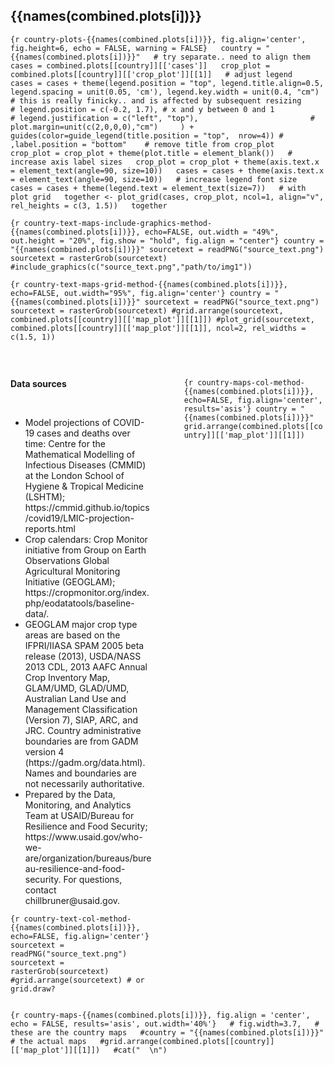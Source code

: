 
## {{names(combined.plots[i])}} 

```{r country-plots-{{names(combined.plots[i])}}, fig.align='center', fig.height=6, echo = FALSE, warning = FALSE}
  country = "{{names(combined.plots[i])}}"
  # try separate.. need to align them
  cases = combined.plots[[country]][['cases']]
  crop_plot = combined.plots[[country]][['crop_plot']][[1]]
  # adjust legend
  cases = cases + theme(legend.position = "top", legend.title.align=0.5,
                        legend.spacing = unit(0.05, 'cm'), legend.key.width = unit(0.4, "cm")
                        # this is really finicky.. and is affected by subsequent resizing
                        # legend.position = c(-0.2, 1.7), # x and y between 0 and 1
                        # legend.justification = c("left", "top"),
                        # plot.margin=unit(c(2,0,0,0),"cm")
    ) + guides(color=guide_legend(title.position = "top",  nrow=4)) # ,label.position = "bottom" 
  # remove title from crop_plot
  crop_plot = crop_plot + theme(plot.title = element_blank())
  # increase axis label sizes
  crop_plot = crop_plot + theme(axis.text.x = element_text(angle=90, size=10))
  cases = cases + theme(axis.text.x = element_text(angle=90, size=10))
  # increase legend font size
  cases = cases + theme(legend.text = element_text(size=7))
  # with plot grid
  together <- plot_grid(cases, crop_plot, ncol=1, align="v", rel_heights = c(3, 1.5))
  together
```

<!-- ![image](source_text.png){ width=3in } -->

```{r country-text-maps-include-graphics-method-{{names(combined.plots[i])}}, echo=FALSE, out.width = "49%", out.height = "20%", fig.show = "hold", fig.align = "center"}
country = "{{names(combined.plots[i])}}"
sourcetext = readPNG("source_text.png")
sourcetext = rasterGrob(sourcetext)
#include_graphics(c("source_text.png","path/to/img1"))
```

```{r country-text-maps-grid-method-{{names(combined.plots[i])}}, echo=FALSE, out.width="95%", fig.align='center'}
country = "{{names(combined.plots[i])}}"
sourcetext = readPNG("source_text.png")
sourcetext = rasterGrob(sourcetext)
#grid.arrange(sourcetext, combined.plots[[country]][['map_plot']][[1]])
#plot_grid(sourcetext, combined.plots[[country]][['map_plot']][[1]], ncol=2, rel_widths = c(1.5, 1))
```

\  

:::::: {.columns}

::: {.column width="48%" data-latex="{0.48\textwidth}"}
**Data sources**

\  

\scriptsize

* Model projections of COVID-19 cases and deaths over time: Centre for the Mathematical Modelling of Infectious Diseases (CMMID) at the London School of Hygiene & Tropical Medicine (LSHTM); https://cmmid.github.io/topics/covid19/LMIC-projection-reports.html
* Crop calendars: Crop Monitor initiative from Group on Earth Observations Global Agricultural Monitoring Initiative (GEOGLAM); https://cropmonitor.org/index.php/eodatatools/baseline-data/. 
* GEOGLAM major crop type areas are based on the IFPRI/IIASA SPAM 2005 beta release (2013), USDA/NASS 2013 CDL, 2013 AAFC Annual Crop Inventory Map, GLAM/UMD, GLAD/UMD, Australian Land Use and Management Classification (Version 7), SIAP, ARC, and JRC. Country administrative boundaries are from GADM version 4 (https://gadm.org/data.html). Names and boundaries are not necessarily authoritative.
* Prepared by the Data, Monitoring, and Analytics Team at USAID/Bureau for Resilience and Food Security; https://www.usaid.gov/who-we-are/organization/bureaus/bureau-resilience-and-food-security. For questions, contact chillbruner@usaid.gov.

\normalsize
```{r country-text-col-method-{{names(combined.plots[i])}}, echo=FALSE, fig.align='center'}
sourcetext = readPNG("source_text.png")
sourcetext = rasterGrob(sourcetext)
#grid.arrange(sourcetext) # or grid.draw?
```

<!-- https://bookdown.org/yihui/rmarkdown-cookbook/multi-column.html -->
:::
::: {.column width="2%" data-latex="{0.02\textwidth}"}
\ 
<!-- an empty Div (with a white space), serving as
a column separator -->
:::

::: {.column width="48%" data-latex="{0.48\textwidth}"}
```{r country-maps-col-method-{{names(combined.plots[i])}}, echo=FALSE, fig.align='center', results='asis'}
country = "{{names(combined.plots[i])}}"
grid.arrange(combined.plots[[country]][['map_plot']][[1]])
```
:::
::::::

```{r country-maps-{{names(combined.plots[i])}}, fig.align = 'center', echo = FALSE, results='asis', out.width='40%'}
  # fig.width=3.7,
  # these are the country maps
  #country = "{{names(combined.plots[i])}}"
  # the actual maps
  #grid.arrange(combined.plots[[country]][['map_plot']][[1]])
  #cat("  \n")
```
